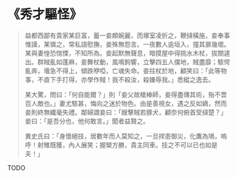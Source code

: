 # 《秀才驅怪》

> 益都西鄙有貴家某巨富，蓄一妾頗婉麗，而塚室凌折之，鞭撻橫施，妾奉事惟謹，某憐之，常私語慰撫，妾殊無怨言。一夜數人逾垣入，撞其扉幾壞。某與妻惶恐惴慄，不知所為。妾起默無聲息，暗摸屋中得挑水木杖，拔關遽出。群賊亂如蓬麻，妾舞杖動，風鳴鉤響，立擊四五人僕地，賊盡靡；駭愕亂奔，墻急不得上，傾跌咿啞，亡魂失命。妾拄杖於地，顧笑曰：「此等物事，不直下手打得，亦學作賊！我不殺汝，殺嫌辱我。」悉縱之逸去。
>
> 某大驚，問曰：「何自能爾？」則「妾父故槍棒師，妾得盡傳其術，殆不啻百人敵也。」妻尤駭甚，悔向之迷於物色。由是善視女，遇之反如嫡，然而妾則終無纖毫失禮。鄰婦謂妾曰：「嫂擊賊若豚犬，顧奈何俯首受撻楚？」妾曰：「是吾分也，他何敢言。」聞者益賢之。
>
> 異史氏曰：「身懷絕技，居數年而人莫知之，一旦捍患御災，化鷹為鳩，嗚呼！射雉既獲，內人展笑；握槊方勝，貴主同車。技之不可以已也如是夫！」

TODO
